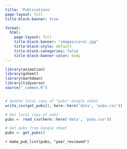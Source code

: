 ```yaml
---
title: 'Publications'
page-layout: full
title-block-banner: true

format:
  html:
    page-layout: full
    title-block-banner: "images/coral.jpg"
    title-block-style: default
    title-block-categories: false
    title-block-banner-color: body
---
```


```r
library(animation)
library(gsheet)
library(markdown)
library(tidyverse)
source("_common.R")


# Update local copy of "pubs" Google sheet
write_csv(get_pubs(), here::here('data', 'pubs.csv'))

# Get local copy of pubs
pubs <- read_csv(here::here('data', 'pubs.csv'))

# Get pubs from Google sheet
pubs <- get_pubs()
```

`r make_pub_list(pubs, "peer_reviewed")`



